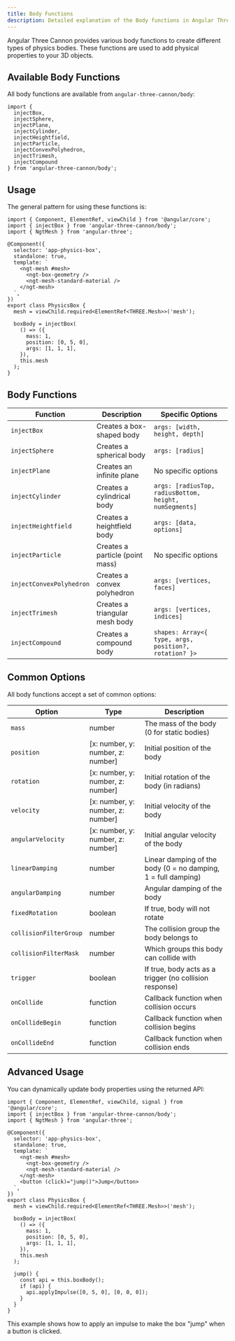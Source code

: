 ```yaml
---
title: Body Functions
description: Detailed explanation of the Body functions in Angular Three Cannon
---
```


Angular Three Cannon provides various body functions to create different types of physics bodies. These functions are used to add physical properties to your 3D objects.

## Available Body Functions

All body functions are available from `angular-three-cannon/body`:

```angular-ts
import {
  injectBox,
  injectSphere,
  injectPlane,
  injectCylinder,
  injectHeightfield,
  injectParticle,
  injectConvexPolyhedron,
  injectTrimesh,
  injectCompound
} from 'angular-three-cannon/body';
```

## Usage

The general pattern for using these functions is:

```angular-ts
import { Component, ElementRef, viewChild } from '@angular/core';
import { injectBox } from 'angular-three-cannon/body';
import { NgtMesh } from 'angular-three';

@Component({
  selector: 'app-physics-box',
  standalone: true,
  template: `
    <ngt-mesh #mesh>
      <ngt-box-geometry />
      <ngt-mesh-standard-material />
    </ngt-mesh>
  `,
})
export class PhysicsBox {
  mesh = viewChild.required<ElementRef<THREE.Mesh>>('mesh');

  boxBody = injectBox(
    () => ({
      mass: 1,
      position: [0, 5, 0],
      args: [1, 1, 1],
    }),
    this.mesh
  );
}
```

## Body Functions

| Function                 | Description                     | Specific Options                                       |
| ------------------------ | ------------------------------- | ------------------------------------------------------ |
| `injectBox`              | Creates a box-shaped body       | `args: [width, height, depth]`                         |
| `injectSphere`           | Creates a spherical body        | `args: [radius]`                                       |
| `injectPlane`            | Creates an infinite plane       | No specific options                                    |
| `injectCylinder`         | Creates a cylindrical body      | `args: [radiusTop, radiusBottom, height, numSegments]` |
| `injectHeightfield`      | Creates a heightfield body      | `args: [data, options]`                                |
| `injectParticle`         | Creates a particle (point mass) | No specific options                                    |
| `injectConvexPolyhedron` | Creates a convex polyhedron     | `args: [vertices, faces]`                              |
| `injectTrimesh`          | Creates a triangular mesh body  | `args: [vertices, indices]`                            |
| `injectCompound`         | Creates a compound body         | `shapes: Array<{ type, args, position?, rotation? }>`  |

## Common Options

All body functions accept a set of common options:

| Option                 | Type                              | Description                                                   |
| ---------------------- | --------------------------------- | ------------------------------------------------------------- |
| `mass`                 | number                            | The mass of the body (0 for static bodies)                    |
| `position`             | [x: number, y: number, z: number] | Initial position of the body                                  |
| `rotation`             | [x: number, y: number, z: number] | Initial rotation of the body (in radians)                     |
| `velocity`             | [x: number, y: number, z: number] | Initial velocity of the body                                  |
| `angularVelocity`      | [x: number, y: number, z: number] | Initial angular velocity of the body                          |
| `linearDamping`        | number                            | Linear damping of the body (0 = no damping, 1 = full damping) |
| `angularDamping`       | number                            | Angular damping of the body                                   |
| `fixedRotation`        | boolean                           | If true, body will not rotate                                 |
| `collisionFilterGroup` | number                            | The collision group the body belongs to                       |
| `collisionFilterMask`  | number                            | Which groups this body can collide with                       |
| `trigger`              | boolean                           | If true, body acts as a trigger (no collision response)       |
| `onCollide`            | function                          | Callback function when collision occurs                       |
| `onCollideBegin`       | function                          | Callback function when collision begins                       |
| `onCollideEnd`         | function                          | Callback function when collision ends                         |

## Advanced Usage

You can dynamically update body properties using the returned API:

```angular-ts
import { Component, ElementRef, viewChild, signal } from '@angular/core';
import { injectBox } from 'angular-three-cannon/body';
import { NgtMesh } from 'angular-three';

@Component({
  selector: 'app-physics-box',
  standalone: true,
  template: `
    <ngt-mesh #mesh>
      <ngt-box-geometry />
      <ngt-mesh-standard-material />
    </ngt-mesh>
    <button (click)="jump()">Jump</button>
  `,
})
export class PhysicsBox {
  mesh = viewChild.required<ElementRef<THREE.Mesh>>('mesh');

  boxBody = injectBox(
    () => ({
      mass: 1,
      position: [0, 5, 0],
      args: [1, 1, 1],
    }),
    this.mesh
  );

  jump() {
    const api = this.boxBody();
    if (api) {
      api.applyImpulse([0, 5, 0], [0, 0, 0]);
    }
  }
}
```

This example shows how to apply an impulse to make the box "jump" when a button is clicked.
